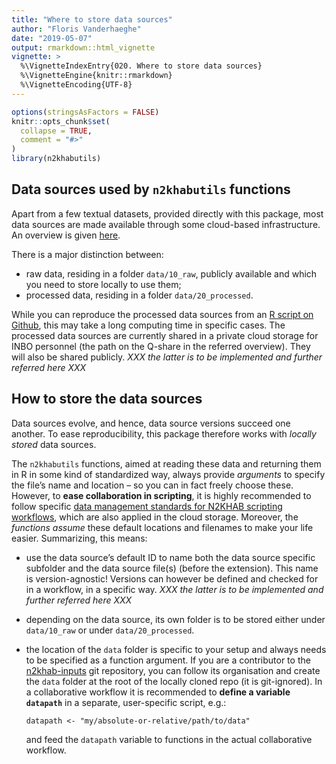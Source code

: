 ```yaml
---
title: "Where to store data sources"
author: "Floris Vanderhaeghe"
date: "2019-05-07"
output: rmarkdown::html_vignette
vignette: >
  %\VignetteIndexEntry{020. Where to store data sources}
  %\VignetteEngine{knitr::rmarkdown}
  %\VignetteEncoding{UTF-8}
---
```


```r
options(stringsAsFactors = FALSE)
knitr::opts_chunk$set(
  collapse = TRUE,
  comment = "#>"
)
library(n2khabutils)
```

## Data sources used by `n2khabutils` functions

Apart from a few textual datasets, provided directly with this package,
most data sources are made available through some cloud-based infrastructure.
An overview is given [here](https://drive.google.com/file/d/1xZz9f9n8zSUxBJvW6WEFLyDK7Ya0u4iN/view).

There is a major distinction between:

- raw data, residing in a folder `data/10_raw`, publicly available and which you need to store locally to use them;
- processed data, residing in a folder `data/20_processed`.

While you can reproduce the processed data sources from an [R script on Github](https://github.com/inbo/n2khab-inputs/blob/master/src/complete_reproducible_workflow.R), this may take a long computing time in specific cases.
The processed data sources are currently shared in a private cloud storage for INBO personnel (the path on the Q-share in the referred overview).
They will also be shared publicly.
_XXX the latter is to be implemented and further referred here XXX_


## How to store the data sources

Data sources evolve, and hence, data source versions succeed one another.
To ease reproducibility, this package therefore works with _locally stored_ data sources.

The `n2khabutils` functions, aimed at reading these data and returning them in R in some kind of standardized way, always provide _arguments_ to specify the file's name and location -- so you can in fact freely choose these.
However, to **ease collaboration in scripting**, it is highly recommended to follow specific [data management standards for N2KHAB scripting workflows](https://github.com/inbo/n2khab-inputs/blob/master/datamanagement.md), which are also applied in the cloud storage.
Moreover, the _functions assume_ these default locations and filenames to make your life easier.
Summarizing, this means:

- use the data source's default ID to name both the data source specific subfolder and the data source file(s) (before the extension).
This name is version-agnostic!
Versions can however be defined and checked for in a workflow, in a specific way.
_XXX the latter is to be implemented and further referred here XXX_
- depending on the data source, its own folder is to be stored either under `data/10_raw` or under `data/20_processed`.
- the location of the `data` folder is specific to your setup and always needs to be specified as a function argument.
If you are a contributor to the [n2khab-inputs](https://github.com/inbo/n2khab-inputs) git repository, you can follow its organisation and create the `data` folder at the root of the locally cloned repo (it is git-ignored).
In a collaborative workflow it is recommended to **define a variable `datapath`** in a separate, user-specific script, 
e.g.:

    ```
    datapath <- "my/absolute-or-relative/path/to/data"
    ```
    and feed the `datapath` variable to functions in the actual collaborative workflow.
